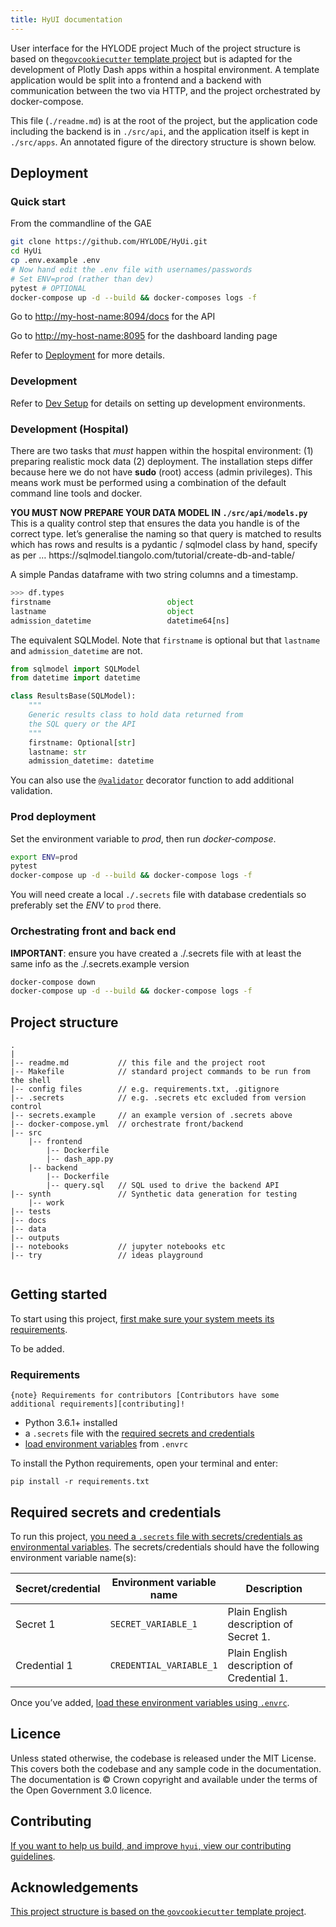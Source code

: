 ```yaml
---
title: HyUI documentation
---
```


User interface for the HYLODE project Much of the project structure is based
on the[`govcookiecutter` template project][govcookiecutter] but is adapted
for the development of Plotly Dash apps within a hospital environment. A
template application would be split into a frontend and a backend with
communication between the two via HTTP, and the project orchestrated by
docker-compose.

This file (`./readme.md`) is at the root of the project, but the application
code including the backend is in `./src/api`, and the application itself is
kept in `./src/apps`. An annotated figure of the directory structure is shown
below.

## Deployment

### Quick start

From the commandline of the GAE

```sh
git clone https://github.com/HYLODE/HyUi.git
cd HyUi
cp .env.example .env
# Now hand edit the .env file with usernames/passwords
# Set ENV=prod (rather than dev)
pytest # OPTIONAL
docker-compose up -d --build && docker-composes logs -f
```

Go to [http://my-host-name:8094/docs](http://my-host-name:8094/docs) for the API

Go to [http://my-host-name:8095](http://my-host-name:8095) for the dashboard landing page

Refer to [Deployment](user_guide/deployment.md) for more details.

### Development

Refer to [Dev Setup](user_guide/dev-setup.md) for details on setting up development environments.

### Development (Hospital)

There are two tasks that _must_ happen within the hospital environment: (1) preparing realistic mock data (2) deployment. The installation steps differ because here we do not have **sudo** (root) access (admin privileges). This means work must be performed using a combination of the default command line tools and docker.


**YOU MUST NOW PREPARE YOUR DATA MODEL IN `./src/api/models.py`**
This is a quality control step that ensures the data you handle is of the correct type.
let's generalise the naming so that query is matched to results which has rows
and results is a pydantic / sqlmodel class
by hand, specify as per ... https://sqlmodel.tiangolo.com/tutorial/create-db-and-table/


A simple Pandas dataframe with two string columns and a timestamp.

```python
>>> df.types
firstname                          object
lastname                           object
admission_datetime                 datetime64[ns]
```

The equivalent SQLModel. Note that `firstname` is optional but that `lastname` and `admission_datetime` are not.

```python
from sqlmodel import SQLModel
from datetime import datetime

class ResultsBase(SQLModel):
    """
    Generic results class to hold data returned from
    the SQL query or the API
    """
    firstname: Optional[str]
    lastname: str
    admission_datetime: datetime

```

You can also use the [`@validator`](https://pydantic-docs.helpmanual.io/usage/validators/) decorator function to add additional validation.

### Prod deployment

Set the environment variable to *prod*, then run *docker-compose*.

```sh
export ENV=prod
pytest
docker-compose up -d --build && docker-compose logs -f
```

You will need create a local `./.secrets` file with database credentials so preferably set the *ENV* to `prod` there.

### Orchestrating front and back end

**IMPORTANT**: ensure you have created a ./.secrets file with at least the same info as the ./.secrets.example version

```bash
docker-compose down
docker-compose up -d --build && docker-compose logs -f
```

## Project structure

```
.
|
|-- readme.md           // this file and the project root
|-- Makefile            // standard project commands to be run from the shell
|-- config files        // e.g. requirements.txt, .gitignore
|-- .secrets            // e.g. .secrets etc excluded from version control
|-- secrets.example     // an example version of .secrets above
|-- docker-compose.yml  // orchestrate front/backend
|-- src
    |-- frontend
        |-- Dockerfile
        |-- dash_app.py
    |-- backend
        |-- Dockerfile
        |-- query.sql   // SQL used to drive the backend API
|-- synth               // Synthetic data generation for testing
    |-- work
|-- tests
|-- docs
|-- data
|-- outputs
|-- notebooks           // jupyter notebooks etc
|-- try                 // ideas playground


```

## Getting started

To start using this project, [first make sure your system meets its
requirements](#requirements).

To be added.

### Requirements

```{note} Requirements for contributors
[Contributors have some additional requirements][contributing]!
```

- Python 3.6.1+ installed
- a `.secrets` file with the [required secrets and
  credentials](#required-secrets-and-credentials)
- [load environment variables][docs-loading-environment-variables] from `.envrc`

To install the Python requirements, open your terminal and enter:

```shell
pip install -r requirements.txt
```

## Required secrets and credentials

To run this project, [you need a `.secrets` file with secrets/credentials as
environmental variables][docs-loading-environment-variables-secrets]. The
secrets/credentials should have the following environment variable name(s):

| Secret/credential | Environment variable name | Description                                |
|-------------------|---------------------------|--------------------------------------------|
| Secret 1          | `SECRET_VARIABLE_1`       | Plain English description of Secret 1.     |
| Credential 1      | `CREDENTIAL_VARIABLE_1`   | Plain English description of Credential 1. |

Once you've added, [load these environment variables using
`.envrc`][docs-loading-environment-variables].

## Licence

Unless stated otherwise, the codebase is released under the MIT License. This covers
both the codebase and any sample code in the documentation. The documentation is ©
Crown copyright and available under the terms of the Open Government 3.0 licence.

## Contributing

[If you want to help us build, and improve `hyui`, view our
contributing guidelines][contributing].

## Acknowledgements

[This project structure is based on the `govcookiecutter` template
project][govcookiecutter].

[contributing]: ./docs/contributor_guide/CONTRIBUTING.md
[govcookiecutter]: https://github.com/best-practice-and-impact/govcookiecutter
[docs-loading-environment-variables]: ./docs/user_guide/loading_environment_variables.md
[docs-loading-environment-variables-secrets]: ./docs/user_guide/loading_environment_variables.md#storing-secrets-and-credentials
[provisioning]: ./docs/notes/provisioning_data.md
